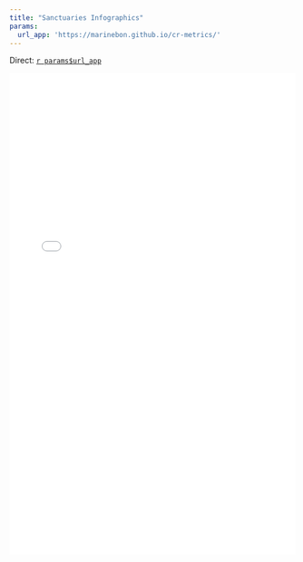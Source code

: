 ```yaml
---
title: "Sanctuaries Infographics"
params:
  url_app: 'https://marinebon.github.io/cr-metrics/'
---
```


Direct: [`r params$url_app`](`r params$url_app`)

<iframe frameborder='0' width='100%' height='850' src='`r params$url_app`'></iframe>
